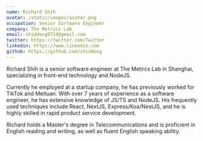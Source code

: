 ```yaml
---
name: Richard Shih
avatar: /static/images/avatar.png
occupation: Senior Sortware Engineer
company: The Metrics Lab
email: shiddong0724@gmail.com
twitter: https://twitter.com/Twitter
linkedin: https://www.linkedin.com
github: https://github.com/shiddong
---
```


Richard Shih is a senior software engineer at The Metircs Lab in Shanghai, specializing in front-end technology and NodeJS.

Currently he employed at a startup company, he has previously worked for TikTok and Meituan. With over 7 years of experience as a software engineer, he has extensive knowledge of JS/TS and NodeJS.
His frequently used techniques include React, NextJS, Express/Koa/NestJS, and he is highly skilled in rapid product service development.

Richard holds a Master's degree in Telecommunications and is proficient in English reading and writing, as well as fluent English speaking ability.
